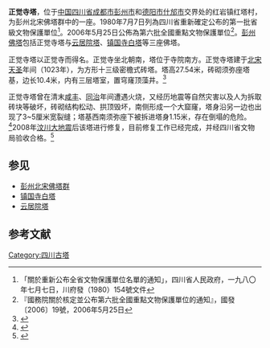 {{msg:四川省文物保護單位
|名稱 = 正覺寺白塔
|編號 = 81
|圖片 = 
|級別 = S1
|分類 = 
|時代 = [[宋代|宋代]]
|地点 = [[四川省|四川省]][[彭縣|彭縣]][[紅岩公社|紅岩公社]]
|坐標 =
|登錄 = 1980年7月7日
}}
{{msg:四川省文物保護單位
|名稱 = 彭州佛塔-正覺寺塔
|編號 = 698
|圖片 = 正觉寺塔.JPG
|級別 = 106
|分類 = 古建筑
|時代 = 宋
|地点 = [[四川省|四川省]][[彭州市|彭州市]]
|坐標 = {{coord|31|07|24|N|104|01|05|E|type:landmark}}
|登錄 = 2006年5月25日
}}
'''正觉寺塔'''，位于[[中国|中国]][[四川省|四川省]][[成都市|成都市]][[彭州市|彭州市]]和[[德阳市|德阳市]][[什邡市|什邡市]]交界处的红岩镇红塔村，为彭州北宋佛塔群中的一座。1980年7月7日列為四川省重新確定公布的第一批省級文物保護單位<ref>「關於重新公布全省文物保護單位名單的通知」，四川省人民政府，一九八〇年七月七日，川府發（1980）154號文件</ref>。2006年5月25日公佈為第六批全國重點文物保護單位<ref>『國務院關於核定並公布第六批全國重點文物保護單位的通知』，國發〔2006〕19號，2006年5月25日</ref>。[[彭州佛塔|彭州佛塔]]包括正觉寺塔与[[云居院塔|云居院塔]]、[[镇国寺白塔|镇国寺白塔]]等三座佛塔。

正觉寺塔以正觉寺而得名。正觉寺坐北朝南，塔位于寺院南方。正觉寺塔建于[[北宋|北宋]][[天圣|天圣]]年间（1023年），为方形十三级密檐式砖塔。塔高27.54米，砖砌须弥座塔基，边长10.4米，内有三层塔室，置穹窿顶藻井。<ref>{{Cite book |author=国家文物局 |title=中国文物地图集（四川分册，上） |publisher=文物出版社 |location=北京 |year=2009}}</ref> 

正觉寺塔曾在清末[[咸丰（年号）|咸丰]]、[[同治|同治]]年间遭遇火烧，又经历地震等自然灾害以及人为拆取砖块等破坏，砖砌结构松动、拱顶毁坏，南侧形成一个大窟窿，塔身沿另一边也出现了3~5厘米宽裂缝；塔基西南须弥座下被拆进塔身1.15米，存在倒塌的危险。<ref>{{Cite web | title = 彭州北宋佛塔群 默默无闻的历史见证者 | url = http://scnews.newssc.org/system/2006/07/02/010037480.shtml | access-date = 2014-03-03 | archive-date = 2019-06-08 | archive-url = https://web.archive.org/web/20190608160849/http://scnews.newssc.org/system/2006/07/02/010037480.shtml | dead-url = no }}</ref>2008年[[汶川大地震|汶川大地震]]后该塔进行修复，目前修复工作已经完成，并经四川省文物局验收合格。<ref>{{Cite web | title=四川彭州市积极打造文化城市名片 文化事业亮点纷呈 | url=http://www.cntour2.com/viewnews/2013/11/15/l5GwrciZexLWMbaFTOmM0.shtml | access-date=2014-03-03 | archive-url=https://web.archive.org/web/20140303160815/http://www.cntour2.com/viewnews/2013/11/15/l5GwrciZexLWMbaFTOmM0.shtml | archive-date=2014-03-03 | dead-url=yes }}</ref>

==参见==
*[[彭州佛塔|彭州北宋佛塔群]]
*[[镇国寺白塔|镇国寺白塔]]
*[[云居院塔|云居院塔]]

==参考文献==
{{reflist}}
{{四川全国重点文物保护单位}}

[[Category:四川古塔|Category:四川古塔]]
